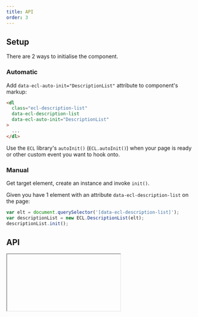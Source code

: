 ```yaml
---
title: API
order: 3
---
```



## Setup

There are 2 ways to initialise the component.

### Automatic

Add `data-ecl-auto-init="DescriptionList"` attribute to component's markup:

```html
<dl
  class="ecl-description-list"
  data-ecl-description-list
  data-ecl-auto-init="DescriptionList"
>
  ...
</dl>
```

Use the `ECL` library's `autoInit()` (`ECL.autoInit()`) when your page is ready or other custom event you want to hook onto.

### Manual

Get target element, create an instance and invoke `init()`.

Given you have 1 element with an attribute `data-ecl-description-list` on the page:

```js
var elt = document.querySelector('[data-ecl-description-list]');
var descriptionList = new ECL.DescriptionList(elt);
descriptionList.init();
```

## API

<Iframe url="../../../../apis/DescriptionList.html" />
